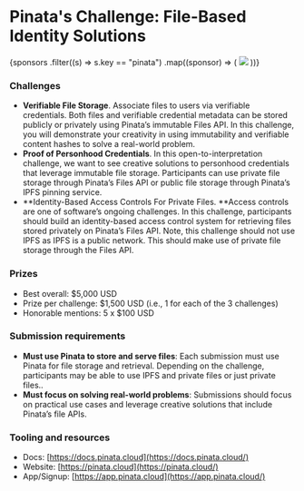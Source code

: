 
# Pinata's Challenge: File-Based Identity Solutions

<div className={styles.sponsorsGrid}>
  {sponsors
    .filter((s) => s.key == "pinata")
    .map((sponsor) => (
      <img src={sponsor.logo} />
    ))}
</div>

### Challenges

- **Verifiable File Storage**. Associate files to users via verifiable credentials. Both files and verifiable credential metadata can be stored publicly or privately using Pinata’s immutable Files API. In this challenge, you will demonstrate your creativity in using immutability and verifiable content hashes to solve a real-world problem.
- **Proof of Personhood Credentials**. In this open-to-interpretation challenge, we want to see creative solutions to personhood credentials that leverage immutable file storage. Participants can use private file storage through Pinata’s Files API or public file storage through Pinata’s IPFS pinning service.
- **Identity-Based Access Controls For Private Files. **Access controls are one of software’s ongoing challenges. In this challenge, participants should build an identity-based access control system for retrieving files stored privately on Pinata’s Files API. Note, this challenge should not use IPFS as IPFS is a public network. This should make use of private file storage through the Files API.

### Prizes

- Best overall: $5,000 USD
- Prize per challenge: $1,500 USD (i.e., 1 for each of the 3 challenges)
- Honorable mentions: 5 x $100 USD

### Submission requirements

- **Must use Pinata to store and serve files**: Each submission must use Pinata for file storage and retrieval. Depending on the challenge, participants may be able to use IPFS and private files or just private files..
- **Must focus on solving real-world problems**: Submissions should focus on practical use cases and leverage creative solutions that include Pinata’s file APIs.

### Tooling and resources

- Docs: [https://docs.pinata.cloud](https://docs.pinata.cloud/)
- Website: [https://pinata.cloud](https://pinata.cloud/)
- App/Signup: [https://app.pinata.cloud](https://app.pinata.cloud/)
